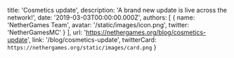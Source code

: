   title: 'Cosmetics update',
  description: 'A brand new update is live across the network!',
  date: '2019-03-03T00:00:00.000Z',
  authors: [
    {
      name: 'NetherGames Team',
      avatar: '/static/images/icon.png',
      twitter: 'NetherGamesMC'
    }
  ],
  url: 'https://nethergames.org/blog/cosmetics-update',
  link: '/blog/cosmetics-update',
  twitterCard: `https://nethergames.org/static/images/card.png`
}
